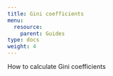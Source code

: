 ```yaml
---
title: Gini coefficients
menu:
  resource:
    parent: Guides
type: docs
weight: 4
---
```


How to calculate Gini coefficients
